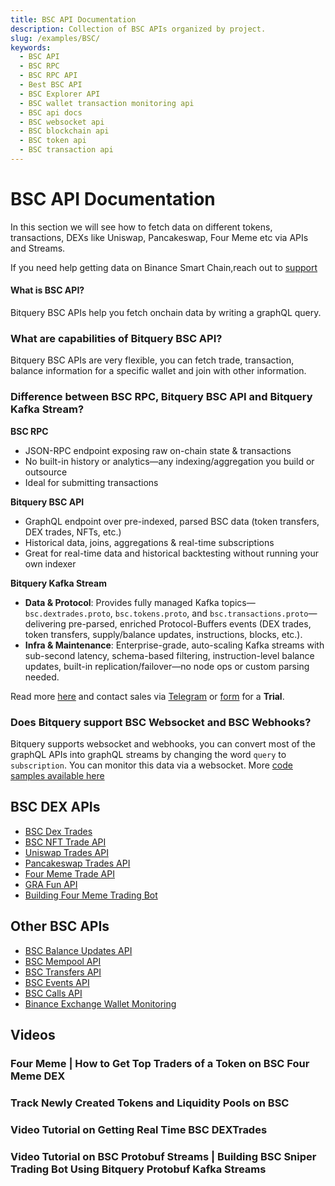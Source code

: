 ```yaml
---
title: BSC API Documentation
description: Collection of BSC APIs organized by project.
slug: /examples/BSC/
keywords:
  - BSC API
  - BSC RPC
  - BSC RPC API
  - Best BSC API
  - BSC Explorer API
  - BSC wallet transaction monitoring api
  - BSC api docs
  - BSC websocket api
  - BSC blockchain api
  - BSC token api
  - BSC transaction api
---
```


# BSC API Documentation

In this section we will see how to fetch data on different tokens, transactions, DEXs like Uniswap, Pancakeswap, Four Meme etc via APIs and Streams.

If you need help getting data on Binance Smart Chain,reach out to [support](https://t.me/Bloxy_info)

#### What is BSC API?

Bitquery BSC APIs help you fetch onchain data by writing a graphQL query.

### What are capabilities of Bitquery BSC API?

Bitquery BSC APIs are very flexible, you can fetch trade, transaction, balance information for a specific wallet and join with other information.

### Difference between BSC RPC, Bitquery BSC API and Bitquery Kafka Stream?

**BSC RPC**

- JSON-RPC endpoint exposing raw on-chain state & transactions
- No built-in history or analytics—any indexing/aggregation you build or outsource
- Ideal for submitting transactions

**Bitquery BSC API**

- GraphQL endpoint over pre-indexed, parsed BSC data (token transfers, DEX trades, NFTs, etc.)
- Historical data, joins, aggregations & real-time subscriptions
- Great for real-time data and historical backtesting without running your own indexer

**Bitquery Kafka Stream**

- **Data & Protocol**: Provides fully managed Kafka topics—`bsc.dextrades.proto`, `bsc.tokens.proto`, and `bsc.transactions.proto`—delivering pre-parsed, enriched Protocol-Buffers events (DEX trades, token transfers, supply/balance updates, instructions, blocks, etc.).
- **Infra & Maintenance**: Enterprise-grade, auto-scaling Kafka streams with sub-second latency, schema-based filtering, instruction-level balance updates, built-in replication/failover—no node ops or custom parsing needed.

Read more [here](https://docs.bitquery.io/docs/streams/protobuf/chains/EVM-protobuf/) and contact sales via [Telegram](https://t.me/Bloxy_info) or [form](https://bitquery.io/forms/api) for a **Trial**.

### Does Bitquery support BSC Websocket and BSC Webhooks?

Bitquery supports websocket and webhooks, you can convert most of the graphQL APIs into graphQL streams by changing the word `query` to `subscription`. You can monitor this data via a websocket. More [code samples available here](https://docs.bitquery.io/docs/subscriptions/websockets/)

## BSC DEX APIs

- [BSC Dex Trades](./bsc-dextrades)
- [BSC NFT Trade API](./bsc-nft)
- [Uniswap Trades API](./bsc-uniswap-api)
- [Pancakeswap Trades API](./pancake-swap-api)
- [Four Meme Trade API](./four-meme-api)
- [GRA Fun API](./gra-fun-api)
- [Building Four Meme Trading Bot](../../streams/sniper-trade-using-bitquery-kafka-stream)

## Other BSC APIs

- [BSC Balance Updates API](./bsc-balance-updates)
- [BSC Mempool API](./bsc-mempool-stream)
- [BSC Transfers API](./bsc-transfers)
- [BSC Events API](./bsc-events-api)
- [BSC Calls API](./bsc-calls-api)
- [Binance Exchange Wallet Monitoring](../../usecases/binance-exchange-wallet-monitoring)

## Videos


### Four Meme | How to Get Top Traders of a Token on BSC Four Meme DEX

<VideoPlayer url="https://youtu.be/EE7wsFKj6n0" />

### Track Newly Created Tokens and Liquidity Pools on BSC

<VideoPlayer url="https://youtu.be/j5M7-xLQWHk" />

### Video Tutorial on Getting Real Time BSC DEXTrades

<VideoPlayer url="https://youtu.be/LDs5vrM07zs" />

### Video Tutorial on BSC Protobuf Streams | Building BSC Sniper Trading Bot Using Bitquery Protobuf  Kafka Streams

<VideoPlayer url="https://youtu.be/vgOHgqTJmj0" />
